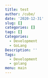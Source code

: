 ```yaml
---
title: test
author: /cube/
date: '2020-12-31'
slug: []
categories: []
tags: []
Categories:
  - Development
  - GoLang
Description: ''
Tags:
  - Development
  - golang
menu: main
---
```

